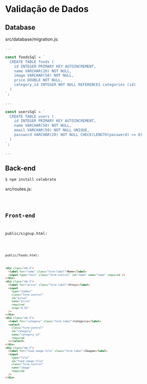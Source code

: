
# Validação de Dados

## Database

src/database/migration.js:

```js
...

const foodsSql = `
  CREATE TABLE foods (
    id INTEGER PRIMARY KEY AUTOINCREMENT,
    name VARCHAR(20) NOT NULL,
    image VARCHAR(50) NOT NULL,
    price DOUBLE NOT NULL,
    category_id INTEGER NOT NULL REFERENCES categories (id)
  )
`;

...

const usersSql = `
  CREATE TABLE users (
    id INTEGER PRIMARY KEY AUTOINCREMENT,
    name VARCHAR(50) NOT NULL,
    email VARCHAR(50) NOT NULL UNIQUE,
    password VARCHAR(20) NOT NULL CHECK(LENGTH(password) >= 8)
  )
`;

...
```

## Back-end

```txt
$ npm install celebrate
```

src/routes.js:

<Code src="https://raw.githubusercontent.com/lucachaves/lp2-classroom-2022/validation/src/routes.js" lang="js" />

## Front-end

public/signup.html:

<Code src="https://raw.githubusercontent.com/lucachaves/lp2-classroom-2022/validation/public/signup.html" lang="html" />

public/foods.html:

```html
<div class="mb-3">
  <label for="name" class="form-label">Nome</label>
  <input type="text" class="form-control" id="name" name="name" required />
</div>
<div class="mb-3">
  <label for="price" class="form-label">Preço</label>
  <input
    type="number"
    class="form-control"
    id="price"
    name="price"
    required
    step="0.01"
  />
</div>
<div class="mb-3">
  <label for="category" class="form-label">Categoria</label>
  <select
    class="form-control"
    id="category"
    name="category_id"
    required
  ></select>
</div>
<div class="mb-3">
  <label for="food-image-file" class="form-label">Imagem</label>
  <input
    type="file"
    id="food-image-file"
    class="form-control"
    name="image"
    required
  />
</div>
```
